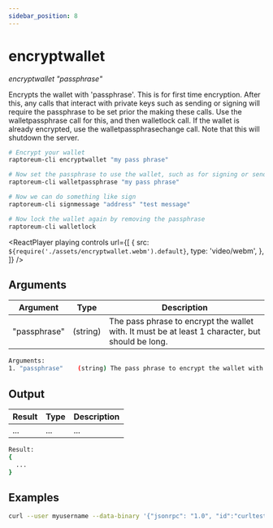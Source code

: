 ```yaml
---
sidebar_position: 8
---
```



# encryptwallet

_encryptwallet "passphrase"_

Encrypts the wallet with 'passphrase'. This is for first time encryption.
After this, any calls that interact with private keys such as sending or signing
will require the passphrase to be set prior the making these calls.
Use the walletpassphrase call for this, and then walletlock call.
If the wallet is already encrypted, use the walletpassphrasechange call.
Note that this will shutdown the server.

```bash
# Encrypt your wallet
raptoreum-cli encryptwallet "my pass phrase"

# Now set the passphrase to use the wallet, such as for signing or sending raptoreum
raptoreum-cli walletpassphrase "my pass phrase"

# Now we can do something like sign
raptoreum-cli signmessage "address" "test message"

# Now lock the wallet again by removing the passphrase
raptoreum-cli walletlock
```

<ReactPlayer
  playing
  controls
  url={[
    {
      src: `${require('./assets/encryptwallet.webm').default}`,
      type: 'video/webm',
    },
  ]}
/>

## Arguments

| Argument     | Type     | Description                                                                                      |
| ------------ | -------- | ------------------------------------------------------------------------------------------------ |
| "passphrase" | (string) | The pass phrase to encrypt the wallet with. It must be at least 1 character, but should be long. |

```bash
Arguments:
1. "passphrase"    (string) The pass phrase to encrypt the wallet with. It must be at least 1 character, but should be long.
```

## Output

| Result | Type | Description |
| ------ | ---- | ----------- |
| ...    | ...  | ...         |

```bash
Result:
{
  ...
}
```

## Examples

```bash
curl --user myusername --data-binary '{"jsonrpc": "1.0", "id":"curltest", "method": "encryptwallet", "params": ["my pass phrase"] }' -H 'content-type: text/plain;' http://127.0.0.1:9998/
```
